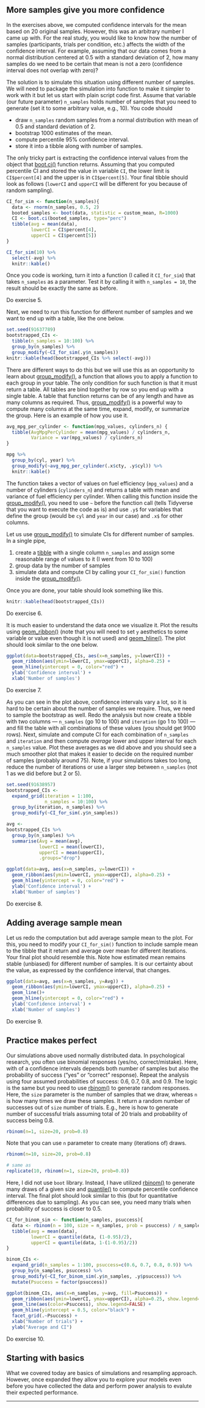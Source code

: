 

## More samples give you more confidence
In the exercises above, we computed confidence intervals for the mean based on 20 original samples. However, this was an arbitrary number I came up with. For the real study, you would like to know how the number of samples (participants, trials per condition, etc.) affects the width of the confidence interval. For example, assuming that our data comes from a normal distribution centered at 0.5 with a standard deviation of 2, how many samples do we need to be certain that mean is not a zero (confidence interval does not overlap with zero)?

The solution is to simulate this situation using different number of samples. We will need to package the simulation into function to make it simpler to work with it but let us start with plain script code first. Assume that variable (our future parameter) `n_samples` holds number of samples that you need to generate (set it to some arbitrary value, e.g., 10). You code should

* draw `n_samples` random samples from a normal distribution with mean of 0.5 and standard deviation of 2.
* bootstrap 1000 estimates of the mean.
* compute percentile 95% confidence interval. 
* store it into a tibble along with number of samples.

The only tricky part is extracting the confidence interval values from the object that [boot.ci()](https://stat.ethz.ch/R-manual/R-devel/library/boot/html/boot.html) function returns. Assuming that you computed percentile CI and stored the value in variable `CI`, the lower limit is `CI$percent[4]` and the upper is in `CI$percent[5]`. Your final tibble should look as follows (`lowerCI` and `upperCI` will be different for you because of random sampling).
```r
CI_for_sim <- function(n_samples){
  data <- rnorm(n_samples, 0.5, 2)
  booted_samples <- boot(data, statistic = custom_mean, R=1000)
  CI <- boot.ci(booted_samples, type="perc")
  tibble(avg = mean(data),
         lowerCI = CI$percent[4],
         upperCI = CI$percent[5])
}

CI_for_sim(10) %>%
  select(-avg) %>%
  knitr::kable()
```

Once you code is working, turn it into a function (I called it `CI_for_sim`) that takes `n_samples` as a parameter. Test it by calling it with `n_samples = 10`, the result should be exactly the same as before.

::: {.infobox .practice}
Do exercise 5.
:::

Next, we need to run this function for different number of samples and we want to end up with a table, like the one below.
```r
set.seed(91637789)
bootstrapped_CIs <- 
  tibble(n_samples = 10:100) %>%
  group_by(n_samples) %>%
  group_modify(~CI_for_sim(.y$n_samples))
knitr::kable(head(bootstrapped_CIs %>% select(-avg)))
```

There are different ways to do this but we will use this as an opportunity to learn about [group_modify()](https://dplyr.tidyverse.org/reference/group_map.html), a function that allows you to apply a function to each group in your table. The only condition for such function is that it must return a table. All tables are bind together by row so you end up with a single table. A table that function returns can be of any length and have as many columns as required. Thus, [group_modify()](https://dplyr.tidyverse.org/reference/group_map.html) is a powerful way to compute many columns at the same time, expand, modify, or summarize the group. Here is an example of how you use it.
```r
avg_mpg_per_cylinder <- function(mpg_values, cylinders_n) {
  tibble(AvgMpgPerCylinder = mean(mpg_values) / cylinders_n,
         Variance = var(mpg_values) / cylinders_n)
}

mpg %>%
  group_by(cyl, year) %>%
  group_modify(~avg_mpg_per_cylinder(.x$cty, .y$cyl)) %>%
  knitr::kable()
```

The function takes a vector of values on fuel efficiency (`mpg_values`) and a number of cylinders (`cylinders_n`) and returns a table with mean and variance of fuel efficiency per cylinder. When calling this function inside the [group_modify()](https://dplyr.tidyverse.org/reference/group_map.html), you need to use `~` before the function call (tells Tidyverse that you want to execute the code as is) and use `.y$` for variables that define the group (would be `cyl` and `year` in our case) and `.x$` for other columns.

Let us use [group_modify()](https://dplyr.tidyverse.org/reference/group_map.html) to simulate CIs for different number of samples. In a single pipe, 

1. create a [tibble](https://tibble.tidyverse.org/reference/tibble.html) with a single column `n_samples` and assign some reasonable range of values to it (I went from 10 to 100)
2. group data by the number of samples
3. simulate data and compute CI by calling your `CI_for_sim()` function inside the [group_modify()](https://dplyr.tidyverse.org/reference/group_map.html).

Once you are done, your table should look something like this.
```r
knitr::kable(head(bootstrapped_CIs))
```

::: {.infobox .practice}
Do exercise 6.
:::

It is much easier to understand the data once we visualize it. Plot the results using [geom_ribbon()](https://ggplot2.tidyverse.org/reference/geom_ribbon.html) (note that you will need to set `y` aesthetics to some variable or value even though it is not used) and [geom_hline()](https://ggplot2.tidyverse.org/reference/geom_abline.html). The plot should look similar to the one below.
```r
ggplot(data=bootstrapped_CIs, aes(x=n_samples, y=lowerCI)) + 
  geom_ribbon(aes(ymin=lowerCI, ymax=upperCI), alpha=0.25) + 
  geom_hline(yintercept = 0, color="red") + 
  ylab('Confidence interval') +
  xlab('Number of samples')
```

::: {.infobox .practice}
Do exercise 7.
:::

As you can see in the plot above, confidence intervals vary a lot, so it is hard to be certain about the number of samples we require. Thus, we need to sample the bootstrap as well. Redo the analysis but now create a tibble with two columns --- `n_samples` (go 10 to 100) and `iteration` (go 1 to 100) --- and fill the table with all combinations of these values (you should get 9100 rows). Next, simulate and compute CI for each combination of `n_samples` and `iteration` and then compute _average_ lower and upper interval for each `n_samples` value. Plot these averages as we did above and you should see a much smoother plot that makes it easier to decide on the required number of samples (probably around 75). Note, if your simulations takes too long, reduce the number of iterations or use a larger step between `n_samples` (not 1 as we did before but 2 or 5).
```r
set.seed(91638957)
bootstrapped_CIs <- 
  expand_grid(iteration = 1:100,
              n_samples = 10:100) %>%
  group_by(iteration, n_samples) %>%
  group_modify(~CI_for_sim(.y$n_samples))

avg <-
bootstrapped_CIs %>%
  group_by(n_samples) %>%
  summarise(Avg = mean(avg),
            lowerCI = mean(lowerCI),
            upperCI = mean(upperCI),
            .groups="drop")

ggplot(data=avg, aes(x=n_samples, y=lowerCI)) + 
  geom_ribbon(aes(ymin=lowerCI, ymax=upperCI), alpha=0.25) + 
  geom_hline(yintercept = 0, color="red") + 
  ylab('Confidence interval') +
  xlab('Number of samples')
```

::: {.infobox .practice}
Do exercise 8.
:::

## Adding average sample mean
Let us redo the computation but add average sample mean to the plot. For this, you need to modify your `CI_for_sim()` function to include sample mean to the tibble that it return and average over mean for different iterations. Your final plot should resemble this. Note how estimated mean remains stable (unbiased) for different number of samples. It is our certainty about the value, as expressed by the confidence interval, that changes.

```r
ggplot(data=avg, aes(x=n_samples, y=Avg)) + 
  geom_ribbon(aes(ymin=lowerCI, ymax=upperCI), alpha=0.25) + 
  geom_line()+
  geom_hline(yintercept = 0, color="red") + 
  ylab('Confidence interval') +
  xlab('Number of samples')
```

::: {.infobox .practice}
Do exercise 9.
:::


## Practice makes perfect
Our simulations above used normally distributed data. In psychological research, you often use binomial responses (yes/no, correct/mistake). Here, with of a confidence intervals depends both number of samples but also the probability of success ("yes" or "correct" response). Repeat the analysis using four assumed probabilities of success: 0.6, 0.7, 0.8, and 0.9. The logic is the same but you need to use [rbinom()](https://stat.ethz.ch/R-manual/R-devel/library/stats/html/Binomial.html) to generate random responses. Here, the `size` parameter is the number of samples that we draw, whereas `n` is how many times we draw these samples. It return a random number of successes out of `size` number of trials. E.g., here is how to generate number of successful trials assuming total of 20 trials and probability of success being 0.8.
```r
rbinom(n=1, size=20, prob=0.8)
```

Note that you can use `n` parameter to create many (iterations of) draws.
```r
rbinom(n=10, size=20, prob=0.8)

# same as
replicate(10, rbinom(n=1, size=20, prob=0.8))
```

Here, I did not use `boot` library. Instead, I have utilized [rbinom()](https://stat.ethz.ch/R-manual/R-devel/library/stats/html/Binomial.html) to generate many draws of a given size and [quantile()](https://stat.ethz.ch/R-manual/R-devel/library/stats/html/quantile) to compute percentile confidence interval. The final plot should look similar to this (but for quantitative differences due to sampling). As you can see, you need many trials when probability of success is closer to 0.5.
```r
CI_for_binom_sim <- function(n_samples, psuccess){
  data <- rbinom(n = 100, size = n_samples, prob = psuccess) / n_samples
  tibble(avg = mean(data),
         lowerCI = quantile(data, (1-0.95)/2),
         upperCI = quantile(data, 1-(1-0.95)/2))
}

binom_CIs <- 
  expand_grid(n_samples = 1:100, psuccess=c(0.6, 0.7, 0.8, 0.9)) %>%
  group_by(n_samples, psuccess) %>%
  group_modify(~CI_for_binom_sim(.y$n_samples, .y$psuccess)) %>%
  mutate(Psuccess = factor(psuccess))

ggplot(binom_CIs, aes(x=n_samples, y=avg, fill=Psuccess)) + 
  geom_ribbon(aes(ymin=lowerCI, ymax=upperCI), alpha=0.25, show.legend=FALSE) + 
  geom_line(aes(color=Psuccess), show.legend=FALSE) +
  geom_hline(yintercept = 0.5, color="black") +
  facet_grid(.~Psuccess) +
  xlab("Number of trials") + 
  ylab("Average and CI")
```

::: {.infobox .practice}
Do exercise 10.
:::

## Starting with basics
What we covered today are basics of simulations and resampling approach. However, once expanded they allow you to explore your models even before you have collected the data and perform power analysis to evalute their expected performance.


---

